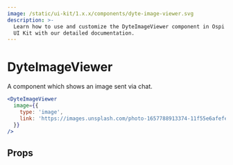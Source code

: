 ```yaml
---
image: /static/ui-kit/1.x.x/components/dyte-image-viewer.svg
description: >-
  Learn how to use and customize the DyteImageViewer component in Ospi's React
  UI Kit with our detailed documentation.
---
```


# DyteImageViewer

A component which shows an image sent via chat.

```jsx live
<DyteImageViewer
  image={{
    type: 'image',
    link: 'https://images.unsplash.com/photo-1657788913374-11f55e6afefe?ixlib=rb-1.2.1&ixid=MnwxMjA3fDB8MHxwaG90by1wYWdlfHx8fGVufDB8fHx8&auto=format&fit=crop&w=1636&q=80',
  }}
/>
```

## Props

<PropsTable of="dyte-image-viewer" />

<head>
  <title>React UI Kit DyteImageViewer</title>
</head>

